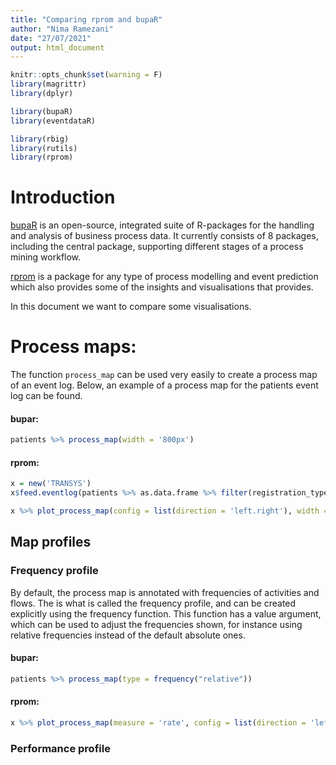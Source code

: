```yaml
---
title: "Comparing rprom and bupaR"
author: "Nima Ramezani"
date: "27/07/2021"
output: html_document
---
```


```r
knitr::opts_chunk$set(warning = F)
library(magrittr)
library(dplyr)

library(bupaR)
library(eventdataR)

library(rbig)
library(rutils)
library(rprom)

```

# Introduction

[bupaR](https://www.bupar.net/index.html) 
is an open-source, integrated suite of R-packages for the handling and analysis of business process data. 
It currently consists of 8 packages, including the central package, supporting different stages of a process mining workflow.

[rprom](https://github.com/genpack/rprom) 
is a package for any type of process modelling and event prediction which also 
provides some of the insights and visualisations that \code{bupaR} provides.  

In this document we want to compare some visualisations.

# Process maps:

The function ```process_map``` can be used very easily to create a process map of an event log. Below, an example of a process map for the patients event log can be found.

#### bupar:

```r
patients %>% process_map(width = '800px')
```

#### rprom:

```r
x = new('TRANSYS')
x$feed.eventlog(patients %>% as.data.frame %>% filter(registration_type == 'complete'), caseID_col = 'patient', status_col = 'handling', startTime_col = 'time')

x %>% plot_process_map(config = list(direction = 'left.right'), width = '800px')
```

## Map profiles

### Frequency profile

By default, the process map is annotated with frequencies of activities and flows. The is what is called the frequency profile, and can be created explicitly using the frequency function. This function has a value argument, which can be used to adjust the frequencies shown, for instance using relative frequencies instead of the default absolute ones.

#### bupar:

```r
patients %>% process_map(type = frequency("relative"))
```

#### rprom:

```r
x %>% plot_process_map(measure = 'rate', config = list(direction = 'left.right'), width = '800px')
```

### Performance profile


